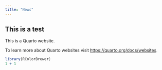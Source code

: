 ```yaml
---
title: "News"
---
```


## This is a test

This is a Quarto website.

To learn more about Quarto websites visit <https://quarto.org/docs/websites>.

```r
library(RColorBrewer)
1 + 1
```
